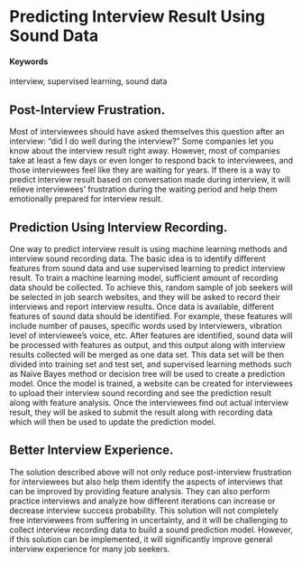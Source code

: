 # Predicting Interview Result Using Sound Data {#interview-result-prediction}

#### Keywords

interview, supervised learning, sound data

## Post-Interview Frustration.

Most of interviewees should have asked themselves this question after an interview: “did I do well during the interview?” Some companies let you know about the interview result right away. However, most of companies take at least a few days or even longer to respond back to interviewees, and those interviewees feel like they are waiting for years. If there is a way to predict interview result based on conversation made during interview, it will relieve interviewees’ frustration during the waiting period and help them emotionally prepared for interview result.

## Prediction Using Interview Recording.

One way to predict interview result is using machine learning methods and interview sound recording data. The basic idea is to identify different features from sound data and use supervised learning to predict interview result. To train a machine learning model, sufficient amount of recording data should be collected. To achieve this, random sample of job seekers will be selected in job search websites, and they will be asked to record their interviews and report interview results. Once data is available, different features of sound data should be identified. For example, these features will include number of pauses, specific words used by interviewers, vibration level of interviewee’s voice, etc. After features are identified, sound data will be processed with features as output, and this output along with interview results collected will be merged as one data set. This data set will be then divided into training set and test set, and supervised learning methods such as Naïve Bayes method or decision tree will be used to create a prediction model. Once the model is trained, a website can be created for interviewees to upload their interview sound recording and see the prediction result along with feature analysis. Once the interviewees find out actual interview result, they will be asked to submit the result along with recording data which will then be used to update the prediction model.

## Better Interview Experience.

The solution described above will not only reduce post-interview frustration for interviewees but also help them identify the aspects of interviews that can be improved by providing feature analysis. They can also perform practice interviews and analyze how different iterations can increase or decrease interview success probability. This solution will not completely free interviewees from suffering in uncertainty, and it will be challenging to collect interview recording data to build a sound prediction model. However, if this solution can be implemented, it will significantly improve general interview experience for many job seekers.
